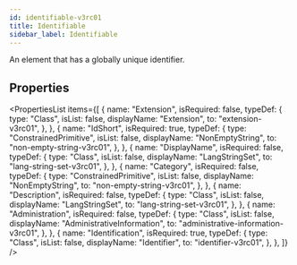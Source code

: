 ```yaml
---
id: identifiable-v3rc01
title: Identifiable
sidebar_label: Identifiable
---
```


An element that has a globally unique identifier.


## Properties

<PropertiesList
  items={[
    {
      name: "Extension",
      isRequired: false,
      typeDef: {
        type: "Class",
        isList: false,
        displayName: "Extension",
        to: "extension-v3rc01",
      },
    },
    {
      name: "IdShort",
      isRequired: true,
      typeDef: {
        type: "ConstrainedPrimitive",
        isList: false,
        displayName: "NonEmptyString",
        to: "non-empty-string-v3rc01",
      },
    },
    {
      name: "DisplayName",
      isRequired: false,
      typeDef: {
        type: "Class",
        isList: false,
        displayName: "LangStringSet",
        to: "lang-string-set-v3rc01",
      },
    },
    {
      name: "Category",
      isRequired: false,
      typeDef: {
        type: "ConstrainedPrimitive",
        isList: false,
        displayName: "NonEmptyString",
        to: "non-empty-string-v3rc01",
      },
    },
    {
      name: "Description",
      isRequired: false,
      typeDef: {
        type: "Class",
        isList: false,
        displayName: "LangStringSet",
        to: "lang-string-set-v3rc01",
      },
    },
    {
      name: "Administration",
      isRequired: false,
      typeDef: {
        type: "Class",
        isList: false,
        displayName: "AdministrativeInformation",
        to: "administrative-information-v3rc01",
      },
    },
    {
      name: "Identification",
      isRequired: true,
      typeDef: {
        type: "Class",
        isList: false,
        displayName: "Identifier",
        to: "identifier-v3rc01",
      },
    },
  ]}
/>
